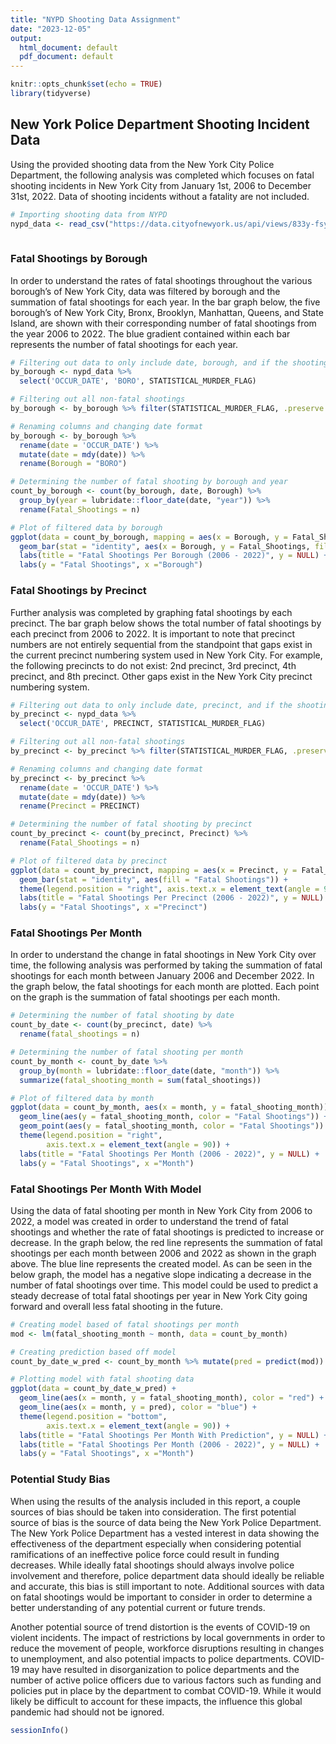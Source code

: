 ---
title: "NYPD Shooting Data Assignment"
date: "2023-12-05"
output:
  html_document: default
  pdf_document: default
---

```{r setup, include=TRUE}
knitr::opts_chunk$set(echo = TRUE)
library(tidyverse)

```

## New York Police Department Shooting Incident Data
  Using the provided shooting data from the New York City Police Department, the following analysis was completed which focuses on fatal shooting incidents in New York City from January 1st, 2006 to December 31st, 2022. Data of shooting incidents without a fatality are not included. 
```{r import csv data, include=TRUE, message=FALSE, warning=FALSE}
# Importing shooting data from NYPD
nypd_data <- read_csv("https://data.cityofnewyork.us/api/views/833y-fsy8/rows.csv?accessType=DOWNLOAD")
               
```

### Fatal Shootings by Borough
  In order to understand the rates of fatal shootings throughout the various borough's of New York City, data was filtered by borough and the summation of fatal shootings for each year. In the bar graph below, the five borough's of New York City, Bronx, Brooklyn, Manhattan, Queens, and State Island, are shown with their corresponding number of fatal shootings from the year 2006 to 2022. The blue gradient contained within each bar represents the number of fatal shootings for each year. 

```{r borough data, fig.align='center', include=TRUE}
# Filtering out data to only include date, borough, and if the shooting was fatal or not
by_borough <- nypd_data %>%
  select('OCCUR_DATE', 'BORO', STATISTICAL_MURDER_FLAG)

# Filtering out all non-fatal shootings
by_borough <- by_borough %>% filter(STATISTICAL_MURDER_FLAG, .preserve = TRUE)

# Renaming columns and changing date format
by_borough <- by_borough %>%
  rename(date = 'OCCUR_DATE') %>%
  mutate(date = mdy(date)) %>%
  rename(Borough = "BORO")

# Determining the number of fatal shooting by borough and year
count_by_borough <- count(by_borough, date, Borough) %>%
  group_by(year = lubridate::floor_date(date, "year")) %>%
  rename(Fatal_Shootings = n)

# Plot of filtered data by borough
ggplot(data = count_by_borough, mapping = aes(x = Borough, y = Fatal_Shootings)) +
  geom_bar(stat = "identity", aes(x = Borough, y = Fatal_Shootings, fill = year)) +
  labs(title = "Fatal Shootings Per Borough (2006 - 2022)", y = NULL) +
  labs(y = "Fatal Shootings", x ="Borough")


```


### Fatal Shootings by Precinct
  Further analysis was completed by graphing fatal shootings by each precinct. The bar graph below shows the total number of fatal shootings by each precinct from 2006 to 2022. It is important to note that precinct numbers are not entirely sequential from the standpoint that gaps exist in the current precinct numbering system used in New York City. For example, the following precincts to do not exist: 2nd precinct, 3rd precinct, 4th precinct, and 8th precinct. Other gaps exist in the New York City precinct numbering system. 
  

```{r precinct data, fig.align='center', include=TRUE}
# Filtering out data to only include date, precinct, and if the shooting was fatal or not
by_precinct <- nypd_data %>%
  select('OCCUR_DATE', PRECINCT, STATISTICAL_MURDER_FLAG)

# Filtering out all non-fatal shootings
by_precinct <- by_precinct %>% filter(STATISTICAL_MURDER_FLAG, .preserve = TRUE)

# Renaming columns and changing date format
by_precinct <- by_precinct %>%
  rename(date = 'OCCUR_DATE') %>%
  mutate(date = mdy(date)) %>%
  rename(Precinct = PRECINCT)

# Determining the number of fatal shooting by precinct
count_by_precinct <- count(by_precinct, Precinct) %>%
  rename(Fatal_Shootings = n)

# Plot of filtered data by precinct
ggplot(data = count_by_precinct, mapping = aes(x = Precinct, y = Fatal_Shootings)) +
  geom_bar(stat = "identity", aes(fill = "Fatal Shootings")) +
  theme(legend.position = "right", axis.text.x = element_text(angle = 90)) + 
  labs(title = "Fatal Shootings Per Precinct (2006 - 2022)", y = NULL) +
  labs(y = "Fatal Shootings", x ="Precinct")

```

### Fatal Shootings Per Month
  In order to understand the change in fatal shootings in New York City over time, the following analysis was performed by taking the summation of fatal shootings for each month between January 2006 and December 2022. In the graph below, the fatal shootings for each month are plotted. Each point on the graph is the summation of fatal shootings per each month. 


```{r fatal shootings per month, fig.align='center', include=TRUE}
# Determining the number of fatal shooting by date
count_by_date <- count(by_precinct, date) %>%
  rename(fatal_shootings = n)

# Determining the number of fatal shooting per month
count_by_month <- count_by_date %>%
  group_by(month = lubridate::floor_date(date, "month")) %>%
  summarize(fatal_shooting_month = sum(fatal_shootings))

# Plot of filtered data by month
ggplot(data = count_by_month, aes(x = month, y = fatal_shooting_month)) +
  geom_line(aes(y = fatal_shooting_month, color = "Fatal Shootings")) +
  geom_point(aes(y = fatal_shooting_month, color = "Fatal Shootings")) +
  theme(legend.position = "right",
        axis.text.x = element_text(angle = 90)) + 
  labs(title = "Fatal Shootings Per Month (2006 - 2022)", y = NULL) +
  labs(y = "Fatal Shootings", x ="Month")

```

### Fatal Shootings Per Month With Model
Using the data of fatal shooting per month in New York City from 2006 to 2022, a model was created in order to understand the trend of fatal shootings and whether the rate of fatal shootings is predicted to increase or decrease. In the graph below, the red line represents the summation of fatal shootings per each month between 2006 and 2022 as shown in the graph above. The blue line represents the created model. As can be seen in the below graph, the model has a negative slope indicating a decrease in the number of fatal shootings over time. This model could be used to predict a steady decrease of total fatal shootings per year in New York City going forward and overall less fatal shooting in the future. 

```{r fatal shootings per month model, fig.align='center', include=TRUE}
# Creating model based of fatal shootings per month
mod <- lm(fatal_shooting_month ~ month, data = count_by_month)

# Creating prediction based off model
count_by_date_w_pred <- count_by_month %>% mutate(pred = predict(mod))

# Plotting model with fatal shooting data
ggplot(data = count_by_date_w_pred) +
  geom_line(aes(x = month, y = fatal_shooting_month), color = "red") + 
  geom_line(aes(x = month, y = pred), color = "blue") +
  theme(legend.position = "bottom",
        axis.text.x = element_text(angle = 90)) + 
  labs(title = "Fatal Shootings Per Month With Prediction", y = NULL) +
  labs(title = "Fatal Shootings Per Month (2006 - 2022)", y = NULL) +
  labs(y = "Fatal Shootings", x ="Month")

```


### Potential Study Bias
  When using the results of the analysis included in this report, a couple sources of bias should be taken into consideration. The first potential source of bias is the source of data being the New York Police Department. The New York Police Department has a vested interest in data showing the effectiveness of the department especially when considering potential ramifications of an ineffective police force could result in funding decreases. While ideally fatal shootings should always involve police involvement and therefore, police department data should ideally be reliable and accurate, this bias is still important to note. Additional sources with data on fatal shootings would be important to consider in order to determine a better understanding of any potential current or future trends. 
  
  Another potential source of trend distortion is the events of COVID-19 on violent incidents. The impact of restrictions by local governments in order to reduce the movement of people, workforce disruptions resulting in changes to unemployment, and also potential impacts to police departments. COVID-19 may have resulted in disorganization to police departments and the number of active police officers due to various factors such as funding and policies put in place by the department to combat COVID-19. While it would likely be difficult to account for these impacts, the influence this global pandemic had should not be ignored.
  
  
```{r session info, include=TRUE}
sessionInfo()
```